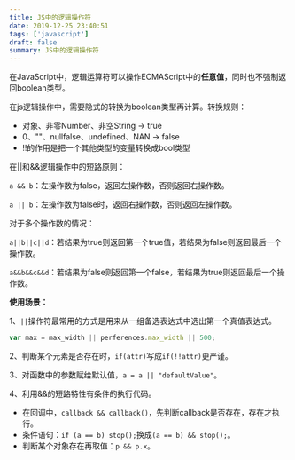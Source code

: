 ```yaml
---
title: JS中的逻辑操作符
date: 2019-12-25 23:40:51
tags: ['javascript']
draft: false
summary: JS中的逻辑操作符
---
```


在JavaScript中，逻辑运算符可以操作ECMAScript中的**任意值**，同时也不强制返回boolean类型。

在js逻辑操作中，需要隐式的转换为boolean类型再计算。转换规则：

- 对象、非零Number、非空String  -> true
- 0、""、nullfalse、undefined、NAN -> false
- !!的作用是把一个其他类型的变量转换成bool类型

在||和&&逻辑操作中的短路原则：

`a && b`：左操作数为false，返回左操作数，否则返回右操作数。

`a || b`：左操作数为false时，返回右操作数，否则返回左操作数。

对于多个操作数的情况：

`a||b||c||d`：若结果为true则返回第一个true值，若结果为false则返回最后一个操作数。

`a&&b&&c&&d`：若结果为false则返回第一个false，若结果为true则返回最后一个操作数。

**使用场景：**

1、`||`操作符最常用的方式是用来从一组备选表达式中选出第一个真值表达式。

``` js
var max = max_width || perferences.max_width || 500;
```

2、判断某个元素是否存在时，`if(attr)`写成`if(!!attr)`更严谨。

3、对函数中的参数赋给默认值，`a = a || "defaultValue"`。

4、利用&&的短路特性有条件的执行代码。

- 在回调中，`callback && callback()`，先判断callback是否存在，存在才执行。
- 条件语句：`if (a == b) stop();`换成`(a == b) && stop();`。
- 判断某个对象存在再取值：`p && p.x`。